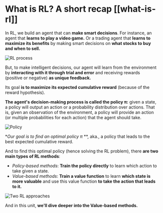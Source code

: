 # What is RL? A short recap [[what-is-rl]]

In RL, we build an agent that can **make smart decisions**. For instance, an agent that **learns to play a video game.** Or a trading agent that **learns to maximize its benefits** by making smart decisions on **what stocks to buy and when to sell.**

<img src="https://huggingface.co/datasets/huggingface-deep-rl-course/course-images/resolve/main/en/unit3/rl-process.jpg" alt="RL process"/>


But, to make intelligent decisions, our agent will learn from the environment by **interacting with it through trial and error** and receiving rewards (positive or negative) **as unique feedback.**

Its goal **is to maximize its expected cumulative reward** (because of the reward hypothesis).

**The agent's decision-making process is called the policy π:** given a state, a policy will output an action or a probability distribution over actions. That is, given an observation of the environment, a policy will provide an action (or multiple probabilities for each action) that the agent should take.

<img src="https://huggingface.co/datasets/huggingface-deep-rl-course/course-images/resolve/main/en/unit3/policy.jpg" alt="Policy"/>

**Our goal is to find an optimal policy π* **, aka., a policy that leads to the best expected cumulative reward.

And to find this optimal policy (hence solving the RL problem), there **are two main types of RL methods**:

- *Policy-based methods*: **Train the policy directly** to learn which action to take given a state.
- *Value-based methods*: **Train a value function** to learn **which state is more valuable** and use this value function **to take the action that leads to it.**

<img src="https://huggingface.co/datasets/huggingface-deep-rl-course/course-images/resolve/main/en/unit3/two-approaches.jpg" alt="Two RL approaches"/>

And in this unit, **we'll dive deeper into the Value-based methods.**
